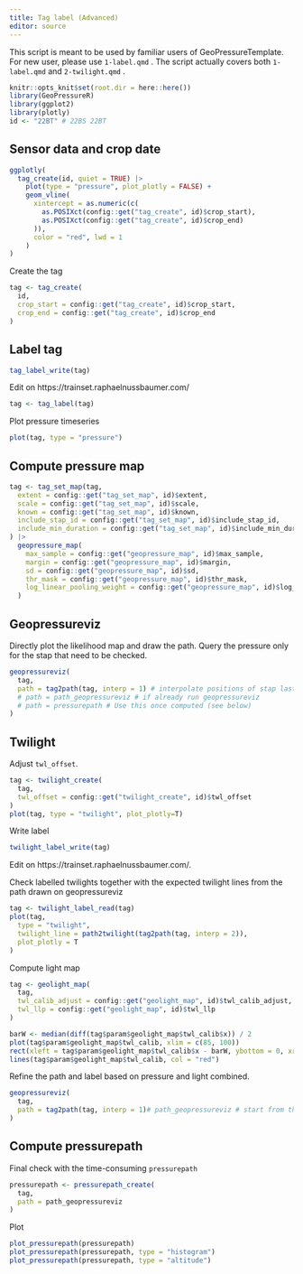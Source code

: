```yaml
---
title: Tag label (Advanced)
editor: source
---
```


This script is meant to be used by familiar users of GeoPressureTemplate. For new user, please use `1-label.qmd` . The script actually covers both `1-label.qmd` and `2-twilight.qmd` .

```r
knitr::opts_knit$set(root.dir = here::here())
library(GeoPressureR)
library(ggplot2)
library(plotly)
id <- "22BT" # 22BS 22BT
```

## Sensor data and crop date

```r
ggplotly(
  tag_create(id, quiet = TRUE) |>
    plot(type = "pressure", plot_plotly = FALSE) +
    geom_vline(
      xintercept = as.numeric(c(
        as.POSIXct(config::get("tag_create", id)$crop_start),
        as.POSIXct(config::get("tag_create", id)$crop_end)
      )),
      color = "red", lwd = 1
    )
)
```

Create the tag

```r
tag <- tag_create(
  id,
  crop_start = config::get("tag_create", id)$crop_start,
  crop_end = config::get("tag_create", id)$crop_end
)
```

## Label tag

```r
tag_label_write(tag)
```

Edit on https://trainset.raphaelnussbaumer.com/

```r
tag <- tag_label(tag)
```

Plot pressure timeseries

```r
plot(tag, type = "pressure")
```

## Compute pressure map

```r
tag <- tag_set_map(tag,
  extent = config::get("tag_set_map", id)$extent,
  scale = config::get("tag_set_map", id)$scale,
  known = config::get("tag_set_map", id)$known,
  include_stap_id = config::get("tag_set_map", id)$include_stap_id,
  include_min_duration = config::get("tag_set_map", id)$include_min_duration
) |>
  geopressure_map(
    max_sample = config::get("geopressure_map", id)$max_sample,
    margin = config::get("geopressure_map", id)$margin,
    sd = config::get("geopressure_map", id)$sd,
    thr_mask = config::get("geopressure_map", id)$thr_mask,
    log_linear_pooling_weight = config::get("geopressure_map", id)$log_linear_pooling_weight
  )
```

## Geopressureviz

Directly plot the likelihood map and draw the path. Query the pressure only for the stap that need to be checked.

```r
geopressureviz(
  tag,
  path = tag2path(tag, interp = 1) # interpolate positions of stap lasting < 1 day.
  # path = path_geopressureviz # if already run geopressureviz
  # path = pressurepath # Use this once computed (see below)
)
```

## Twilight

Adjust `twl_offset`.

```r
tag <- twilight_create(
  tag,
  twl_offset = config::get("twilight_create", id)$twl_offset
)
plot(tag, type = "twilight", plot_plotly=T)
```

Write label

```r
twilight_label_write(tag)
```

Edit on https://trainset.raphaelnussbaumer.com/.

Check labelled twilights together with the expected twilight lines from the path drawn on geopressureviz

```r
tag <- twilight_label_read(tag)
plot(tag,
  type = "twilight",
  twilight_line = path2twilight(tag2path(tag, interp = 2)),
  plot_plotly = T
)
```

Compute light map

```r
tag <- geolight_map(
  tag,
  twl_calib_adjust = config::get("geolight_map", id)$twl_calib_adjust,
  twl_llp = config::get("geolight_map", id)$twl_llp
)
```

```r
barW <- median(diff(tag$param$geolight_map$twl_calib$x)) / 2
plot(tag$param$geolight_map$twl_calib, xlim = c(85, 100))
rect(xleft = tag$param$geolight_map$twl_calib$x - barW, ybottom = 0, xright = tag$param$geolight_map$twl_calib$x + barW, ytop = tag$param$geolight_map$twl_calib$y, col = gray(0.5))
lines(tag$param$geolight_map$twl_calib, col = "red")
```

Refine the path and label based on pressure and light combined.

```r
geopressureviz(
  tag,
  path = tag2path(tag, interp = 1)# path_geopressureviz # start from the existing drawn path
)
```


## Compute pressurepath

Final check with the time-consuming `pressurepath`

```r
pressurepath <- pressurepath_create(
  tag,
  path = path_geopressureviz
)
```

Plot

```r
plot_pressurepath(pressurepath)
plot_pressurepath(pressurepath, type = "histogram")
plot_pressurepath(pressurepath, type = "altitude")
```
